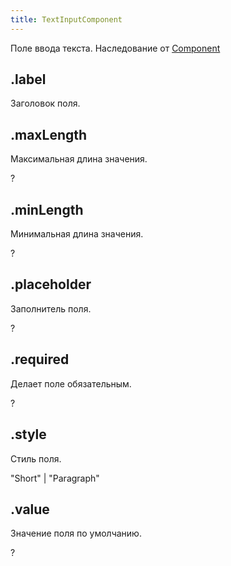 ```yaml
---
title: TextInputComponent
---
```


Поле ввода текста. Наследование от [Component](component.mdx)

## .label

Заголовок поля.

<MdnRef dataType="String" />

## .maxLength

Максимальная длина значения.

?<MdnRef dataType="Number" />

## .minLength

Минимальная длина значения.

?<MdnRef dataType="Number" />

## .placeholder

Заполнитель поля.

?<MdnRef dataType="String" />

## .required

Делает поле обязательным.

?<MdnRef dataType="Boolean" />

## .style

Стиль поля.

"Short" | "Paragraph"

## .value

Значение поля по умолчанию.

?<MdnRef dataType="String" />
